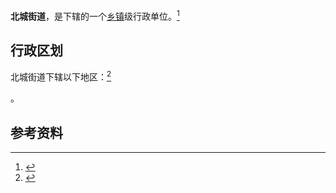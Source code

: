 {{中国乡级行政区|37/17/22/001/000}}

'''北城街道'''，是{{PRC admin/fullname|37/17/22/001/000|3}}下辖的一个[[乡镇|乡镇]]级行政单位。<ref>{{PRC admin/ref sgc|{{PRC admin/parent|37/17/22/001/000}}}}</ref>

== 行政区划 ==

北城街道下辖以下地区：<ref>{{PRC admin/ref sgc|37/17/22/001/000}}</ref>

{{PRC admin/children|37/17/22/001/000}}。

== 参考资料 ==

{{reflist}}

{{行政区划小作品}}
{{PRC admin/navcat|37/17/22/001/000}}